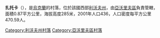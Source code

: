 {{unreferenced|time=2016-10-11T14:41:22+00:00}}
{{coord|49|51|15|N|23|40|30|E|scale:100000|display=title}}

'''扎托卡'''（{{lang-uk|Затока}}），是[[烏克蘭|烏克蘭]]的村落，位於該國西部[[利沃夫州|利沃夫州]]，由[[亞沃里夫區|亞沃里夫區]]負責管轄，面積0.87平方公里，海拔高度285米，2001年人口436，人口密度每平方公里470.59人。

{{DEFAULTSORT:Затока}}
[[Category:利沃夫州村落|Category:利沃夫州村落]]
[[Category:亞沃里夫區村落|Category:亞沃里夫區村落]]


{{Lviv-geo-stub}}